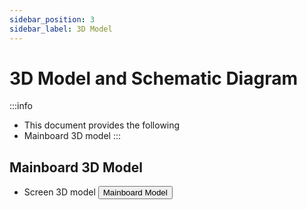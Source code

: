 ```yaml
---
sidebar_position: 3
sidebar_label: 3D Model
---
```


# 3D Model and Schematic Diagram

:::info
* This document provides the following
* Mainboard 3D model
:::




## Mainboard 3D Model

* Screen 3D model
    <Button variant="contained" disableElevation href="https://cdn.mellow.klipper.cn/STEP/FLY-TFT-V2.step">Mainboard Model</Button>
